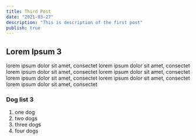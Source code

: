 ```yaml
---
title: Third Post
date: "2021-03-27"
description: "This is description of the first post"
publish: true
---
```


## Lorem Ipsum 3

lorem ipsum dolor sit amet, consectet lorem ipsum dolor sit amet, consectet lorem ipsum dolor sit amet, consectet lorem ipsum dolor sit amet, consectet lorem ipsum dolor sit amet, consectet lorem ipsum dolor sit amet, consectet lorem ipsum dolor sit amet, consectet

### Dog list 3

1. one dog
2. two dogs
3. three dogs
4. four dogs